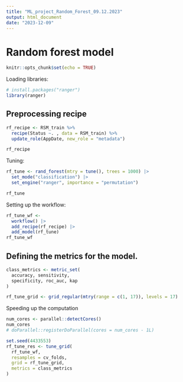 ```yaml
---
title: "ML_project_Random_Forest_09.12.2023"
output: html_document
date: "2023-12-09"
---
```


# Random forest model 

```r
knitr::opts_chunk$set(echo = TRUE)
```

Loading libraries:

```r
# install.packages("ranger")
library(ranger)
```


## Preprocessing recipe


```r
rf_recipe <- RSM_train %>% 
  recipe(Status ~. , data = RSM_train) %>% 
  update_role(AppDate, new_role = "metadata")

rf_recipe
```

Tuning:
```r
rf_tune <- rand_forest(mtry = tune(), trees = 1000) |>
  set_mode("classification") |>
  set_engine("ranger", importance = "permutation")

rf_tune
```

Setting up the workflow:
```r
rf_tune_wf <-
  workflow() |>
  add_recipe(rf_recipe) |>
  add_model(rf_tune)
rf_tune_wf

```
## Defining the metrics for the model. 

```r
class_metrics <- metric_set(
  accuracy, sensitivity,
  specificity, roc_auc, kap
)
```

```r
rf_tune_grid <- grid_regular(mtry(range = c(1, 17)), levels = 17)

```

Speeding up the computation
```r
num_cores <- parallel::detectCores()
num_cores
# doParallel::registerDoParallel(cores = num_cores - 1L)

```
```r
set.seed(4433553)
rf_tune_res <- tune_grid(
  rf_tune_wf,
  resamples = cv_folds,
  grid = rf_tune_grid,
  metrics = class_metrics
)
```


